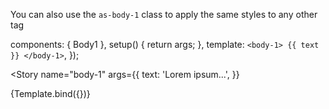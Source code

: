 

<Meta title="Text/body-1" />

You can also use the `as-body-1` class to apply the same styles to any other tag

  components: { Body1 },
  setup() {
    return args;
  },
  template: `
    <body-1>
      {{ text }}
    </body-1>
  `,
});

<Story
  name="body-1"
  args={{
    text: 'Lorem ipsum...',
  }}
>
  {Template.bind({})}
</Story>
